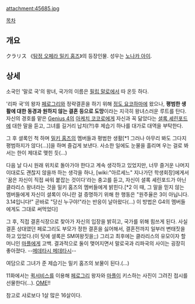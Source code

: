 attachment:45685.jpg

[[목차]]
== 개요 ==
クラリス
《[[탐정 오페라 밀키 홈즈]]》의 등장인물. 성우는 [[노나카 아이]].

== 상세 ==
소국인 '말로 국'의 왕녀, 국가의 이름은 [[필립 말로]]에서 따 온듯 하다.

'리파 국'의 왕자 [[페로그리]]와 정략결혼을 하기 위해 [[정도 요코하마]]에 왔으나, '''평범한 생활에 대한 동경과 원하지 않는 결혼 등으로 도망'''이라는 지극히 왕녀스러운 루트를 탄다. 자신의 경호를 맡은 [[Genius 4]]의 [[아케치 코코로]]에게 자신과 꼭 닮았다는 [[셜록 셰린포드]]에 대한 말을 듣고, 그녀를 길거리 납치(?!)후 제습기 하나를 대가로 대역을 부탁한다.

그 후 셜록인 척 하며 [[밀키 홈즈]]의 멤버들과 평범한 생활[*1 그러나 아무리 봐도 그다지 평범하지가 않다(…)]을 하며 즐겁게 보낸다. 사소한 일에도 눈물을 흘리며 우는 걸로 봐서는 한이 제대로 맺힌 듯(…)

다음 날 다시 원래 위치로 돌아가야 한다고 계속 생각하고 있었지만, 너무 즐거운 나머지 이대로도 괜찮지 않을까 하는 생각을 하나, [wiki:"아르세느" 지나가던 학생회장]에게서 '꿈은 자신이 직접 싸워 붙잡는 것이다'라는 충고를 듣고, 자신이 셜록 셰린포드가 아닌 클라리스 왕녀라는 것을 밀키 홈즈의 멤버들에게 밝힌다.[*2 이 때, 그 말을 믿지 않는 멤버들에게 자신이 셜록이 아니란 걸 증명하기 위해 한 행동은 "원주율은 3이 아닙니다. 3.14입니다!" 곧바로 "당신 누구야!"라는 반응이 날아왔다(…) 이 방법은 G4의 멤버들에게도 그대로 써먹었다]

그 후, 직접 결혼식장으로 찾아가 자신의 입장을 밝히고, 국가를 위해 힘쓰게 된다. 사실 결혼 상대였던 페로그리도 부모가 정한 결혼을 싫어해서, 결혼전까지 일부러 변태짓을 하고 있었다.(이 탓에 셜록은 SM여왕짓을;;) 그리고 최후에는 클라리스의 유모이자 할머니인 [[마플]]에게 고백. 결과적으로 둘이 맺어지면서 말로국과 리파국의 사이는 굉장히 좋아졌다. --[[메데타시 메데타시]]--

여담으로 그녀가 준 제습기는 밀키 홈즈의 보물이 된다.(...)

11화에서는 [[퀵서비스]]를 이용해 [[페로그리]] 왕자와 [[마플]]이 키스하는 사진이 그려진 접시를 선물한다(...). [[OME]]!!

참고로 샤로보다 1살 많은 16살이다.

